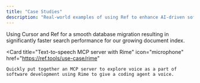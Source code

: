```yaml
---
title: "Case Studies"
description: "Real-world examples of using Ref to enhance AI-driven software development."
---
```


<CardGroup cols={2}>
  <Card
    title="Migrate from Firestore to Turbopuffer"
    icon="database"
    href="https://ref.tools/use-case/turbopuffer"
  >
    Using Cursor and Ref for a smooth database migration resulting in significantly faster search performance for our growing document index.
  </Card>
  
  <Card
    title="Text-to-speech MCP server with Rime"
    icon="microphone"
    href="https://ref.tools/use-case/rime"
  >
    Quickly put together an MCP server to explore voice as a part of software development using Rime to give a coding agent a voice.
  </Card>
</CardGroup>
